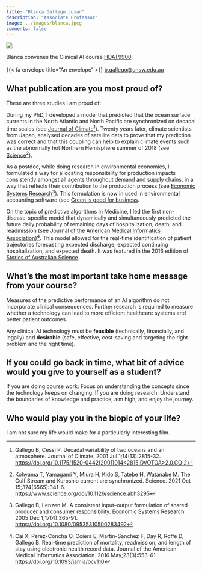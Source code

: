 ```yaml
---
title: "Blanca Gallego Luxan"
description: "Associate Professor"
image: ../images/blanca.jpeg
comments: false
---
```


::: {.aside}

::: {.profilepic}
![](../images/blanca.jpeg) 
:::

Blanca convenes the Clinical AI course [HDAT9900](../courses.html#hdat9000-clinical-artificial-intelligence).<br><br> {{< fa envelope title="An envelope" >}} <a href="mailto:b.gallego@unsw.edu.au">b.gallego@unsw.edu.au</a>

::: 
 
## What publication are you most proud of?

These are three studies I am proud of:
 
During my PhD, I developed a model that predicted that the ocean surface currents in the North Atlantic and North Pacific are synchronized on decadal time scales (see [Journal of Climate](https://doi.org/10.1175/1520-0442(2001)014<2815:DVOTOA>2.0.CO;2)[^1]). Twenty years later, climate scientists from Japan, analysed decades of satellite data to prove that my prediction was correct and that this coupling can help to explain climate events such as the abnormally hot Northern Hemisphere summer of 2018 (see [Science](https://www.science.org/doi/10.1126/science.abh3295)[^2]).
 
As a postdoc, while doing research in environmental economics, I formulated a way for allocating responsibility for production impacts consistently amongst all agents throughout demand and supply chains, in a way that reflects their contribution to the production process (see [Economic Systems Research](https://doi.org/10.1080/09535310500283492)[^3]). This formulation is now in used in environmental accounting software (see [Green is good for business](https://www.yorkpress.co.uk/business/news/1304652.green-is-good-for-business/).

On the topic of predictive algorithms in Medicine, I led the first non-disease-specific model that dynamically and simultaneously predicted the future daily probability of remaining days of hospitalization, death, and readmission (see [Journal of the American Medical Informatics Association](https://doi.org/10.1093/jamia/ocv110))[^4]. This model allowed for the real-time identification of patient trajectories forecasting expected discharge, expected continuing hospitalization, and expected death. It was featured in the 2016 edition of [Stories of Australian Science](https://stories.scienceinpublic.com.au/2016/predictivemodelling/).


[^1]: Gallego B, Cessi P. Decadal variability of two oceans and an atmosphere. Journal of Climate. 2001 Jul 1;14(13):2815-32. [https://doi.org/10.1175/1520-0442(2001)014<2815:DVOTOA>2.0.CO;2](https://doi.org/10.1175/1520-0442(2001)014<2815:DVOTOA>2.0.CO;2) 

[^2]: Kohyama T, Yamagami Y, Miura H, Kido S, Tatebe H, Watanabe M. The Gulf Stream and Kuroshio current are synchronized. Science. 2021 Oct 15;374(6565):341-6. [https://www.science.org/doi/10.1126/science.abh3295](https://www.science.org/doi/10.1126/science.abh3295)

[^3]: Gallego B, Lenzen M. A consistent input–output formulation of shared producer and consumer responsibility. Economic Systems Research. 2005 Dec 1;17(4):365-91. [https://doi.org/10.1080/09535310500283492](https://doi.org/10.1080/09535310500283492)

[^4]: Cai X, Perez-Concha O, Coiera E, Martin-Sanchez F, Day R, Roffe D, Gallego B. Real-time prediction of mortality, readmission, and length of stay using electronic health record data. Journal of the American Medical Informatics Association. 2016 May;23(3):553-61. [https://doi.org/10.1093/jamia/ocv110](https://doi.org/10.1093/jamia/ocv110) 

## What’s the most important take home message from your course?

Measures of the predictive performance of an AI algorithm do not incorporate clinical consequences. Further research is required to measure whether a technology can lead to more efficient healthcare systems and better patient outcomes.

Any clinical AI technology must be **feasible** (technically, financially, and legally) and **desirable** (safe, effective, cost-saving and targeting the right problem and the right time).
 
## If you could go back in time, what bit of advice would you give to yourself as a student?

If you are doing course work: Focus on understanding the concepts since the technology keeps on changing. If you are doing research: Understand the boundaries of knowledge and practice, aim high, and enjoy the journey.


## Who would play you in the biopic of your life?

I am not sure my life would make for a particularly interesting film.
